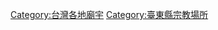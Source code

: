 {{Commons_category}}
{{Portal|臺東|宗教}}

[[Category:台灣各地廟宇|Category:台灣各地廟宇]]
[[Category:臺東縣宗教場所|Category:臺東縣宗教場所]]
